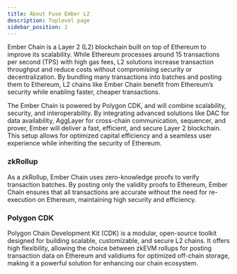 ```yaml
---
title: About Fuse Ember L2
description: Toplevel page
sidebar_position: 2
---
```


Ember Chain is a Layer 2 (L2) blockchain built on top of Ethereum to improve its scalability. While Ethereum processes around 15 transactions per second (TPS) with high gas fees, L2 solutions increase transaction throughput and reduce costs without compromising security or decentralization. By bundling many transactions into batches and posting them to Ethereum, L2 chains like Ember Chain benefit from Ethereum’s security while enabling faster, cheaper transactions.

The Ember Chain is powered by Polygon CDK, and will combine scalability, security, and interoperability. By integrating advanced solutions like DAC for data availability, AggLayer for cross-chain communication, sequencer, and prover, Ember will deliver a fast, efficient, and secure Layer 2 blockchain. This setup allows for optimized capital efficiency and a seamless user experience while inheriting the security of Ethereum.

### zkRollup

As a zkRollup, Ember Chain uses zero-knowledge proofs to verify transaction batches. By posting only the validity proofs to Ethereum, Ember Chain ensures that all transactions are accurate without the need for re-execution on Ethereum, maintaining high security and efficiency.

### Polygon CDK

Polygon Chain Development Kit (CDK) is a modular, open-source toolkit designed for building scalable, customizable, and secure L2 chains. It offers high flexibility, allowing the choice between zkEVM rollups for posting transaction data on Ethereum and validiums for optimized off-chain storage, making it a powerful solution for enhancing our chain ecosystem.
